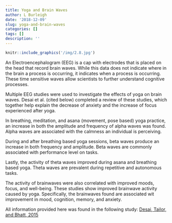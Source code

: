 ---
title: Yoga and Brain Waves
author: L Burleigh
date: '2018-12-09'
slug: yoga-and-brain-waves
categories: []
tags: []
description: ''
---

```{r us, out.width='40%', fig.show='hold', echo = FALSE}
knitr::include_graphics('/img/2.8.jpg')
```

An Electroencephalogram (EEG) is a cap with electrodes that is placed on the head that record brain waves. While this data does not indicate where in the brain a process is occurring, it indicates when a process is occurring. These time sensitive waves allow scientists to further understand cognitive processes.

Multiple EEG studies were used to investigate the effects of yoga on brain waves. Desai et al. (cited below) completed a review of these studies, which together help explain the decrease of anxiety and the increase of focus experienced after yoga.

In breathing, meditation, and asana (movement, pose based) yoga practice, an increase in both the amplitude and frequency of alpha waves was found. 
Alpha waves are associated with the calmness an individual is perceiving.

During and after breathing based yoga sessions, beta waves produce an increase in both frequency and amplitude. Beta waves are commonly associated with performance level on tasks. 

Lastly, the activity of theta waves improved during asana and breathing based yoga. Theta waves are prevalent during repetitive and autonomous tasks.

The activity of brainwaves were also correlated with improved moods, focus, and well-being. These studies show improved brainwave activity caused by yoga. Specifically, the brainwaves found are associated wit improvement in mood, cognition, memory, and anxiety.

All information provided here was found in the following study: [Desai, Tailor, and Bhatt, 2015](https://www.sciencedirect.com/science/article/pii/S1744388115000110)